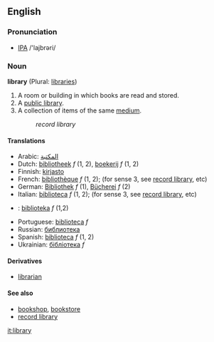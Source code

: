 ==English==
===Pronunciation===
* [[IPA]] /'lajbrəri/
===Noun===
'''library''' (Plural: [[libraries]])

# A room or building in which books are read and stored.
# A [[public library]].
# A collection of items of the same [[medium]].
#:''record library''

====Translations====
*Arabic: [[المكتبة ]]
*Dutch: [[bibliotheek]] ''f'' (1, 2), [[boekerij]] ''f'' (1, 2)
*Finnish: [[kirjasto]]
*French: [[bibliothèque]] ''f'' (1, 2); (for sense 3, see [[record library]], etc)
*German: [[Bibliothek]] ''f'' (1), [[Bücherei]] ''f'' (2)
*Italian: [[biblioteca]] ''f'' (1, 2); (for sense 3, see [[record library]], etc)
*{{pl}}: [[biblioteka]] ''f'' (1,2)
*Portuguese: [[biblioteca]] ''f''
*Russian: [[библиотека]]
*Spanish: [[biblioteca]] ''f'' (1, 2)
*Ukrainian: [[бібліотека]] ''f''

====Derivatives====
*[[librarian]]

====See also====
*[[bookshop]], [[bookstore]]
*[[record library]]

[[it:library]]